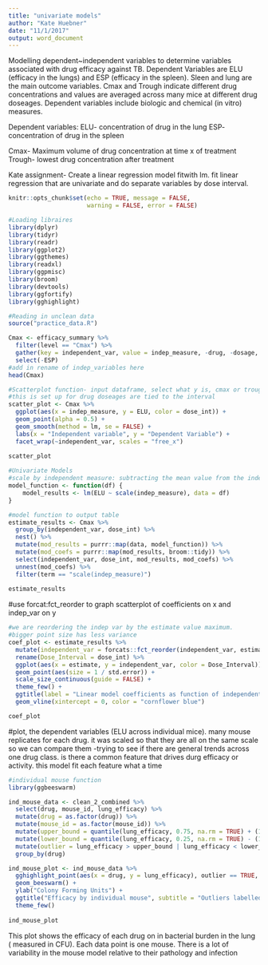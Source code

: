 ```yaml
---
title: "univariate models"
author: "Kate Huebner"
date: "11/1/2017"
output: word_document
---
```


Modelling dependent~independent variables to determine variables associated with drug efficacy against TB. Dependent Variables are ELU (efficacy in the lungs) and ESP (efficacy in the spleen). Sleen and lung are the main outcome variables. Cmax and Trough indicate different drug concentrations and values are averaged across many mice at different drug doseages. Dependent variables include biologic and chemical (in vitro) measures. 

Dependent variables:
ELU- concentration of drug in the lung
ESP- concentration of drug in the spleen

Cmax- Maximum volume of drug concentration at time x of treatment
Trough- lowest drug concentration after treatment


Kate assignment- Create a linear regression model fitwith lm. fit linear regression that are univariate and do separate variables by dose interval. 

```r
knitr::opts_chunk$set(echo = TRUE, message = FALSE,
                      warning = FALSE, error = FALSE)
```

```r
#Loading libraires
library(dplyr)
library(tidyr)
library(readr)
library(ggplot2)
library(ggthemes)
library(readxl)
library(ggpmisc)
library(broom)
library(devtools)
library(ggfortify)
library(gghighlight)

```

```r
#Reading in unclean data
source("practice_data.R")

```
```r
Cmax <- efficacy_summary %>% 
  filter(level == "Cmax") %>% 
  gather(key = independent_var, value = indep_measure, -drug, -dosage, -dose_int, -level, -ELU, -ESP, na.rm = TRUE) %>% 
  select(-ESP)
#add in rename of indep_variables here
head(Cmax)
```

```r
#Scatterplot function- input dataframe, select what y is, cmax or trough, and then it returns the scatterplot
#this is set up for drug doseages are tied to the interval
scatter_plot <- Cmax %>% 
  ggplot(aes(x = indep_measure, y = ELU, color = dose_int)) +
  geom_point(alpha = 0.5) +
  geom_smooth(method = lm, se = FALSE) +
  labs(x = "Independent variable", y = "Dependent Variable") +
  facet_wrap(~independent_var, scales = "free_x")
  
scatter_plot
```


```r
#Univariate Models
#scale by independent measure: subtracting the mean value from the independent variable and dividing by the overall standard. that way the final mean is 0 and the st dv is 1. gives all variables a similar mean. that way the slope is comparable across everything
model_function <- function(df) {
    model_results <- lm(ELU ~ scale(indep_measure), data = df)
}
```

```r
#model function to output table
estimate_results <- Cmax %>% 
  group_by(independent_var, dose_int) %>% 
  nest() %>% 
  mutate(mod_results = purrr::map(data, model_function)) %>% 
  mutate(mod_coefs = purrr::map(mod_results, broom::tidy)) %>% 
  select(independent_var, dose_int, mod_results, mod_coefs) %>% 
  unnest(mod_coefs) %>% 
  filter(term == "scale(indep_measure)")
  
estimate_results
```
#use forcat:fct_reorder to graph scatterplot of coefficients on x and indep_var on y

```r
#we are reordering the indep var by the estimate value maximum. 
#bigger point size has less variance
coef_plot <- estimate_results %>%
  mutate(independent_var = forcats::fct_reorder(independent_var, estimate, fun = max)) %>%
  rename(Dose_Interval = dose_int) %>% 
  ggplot(aes(x = estimate, y = independent_var, color = Dose_Interval)) +
  geom_point(aes(size = 1 / std.error)) +
  scale_size_continuous(guide = FALSE) +
  theme_few() + 
  ggtitle(label = "Linear model coefficients as function of independent variables, \n by drug dose and model uncertainty", subtitle = "smaller points have more uncertainty than larger points") +
  geom_vline(xintercept = 0, color = "cornflower blue") 

coef_plot

```

#plot, the dependent variables (ELU  across individual mice). many mouse replicates for each drug. it was scaled so that they are all on the same scale so we can compare them
-trying to see if there are general trends across one drug class. is there a common feature that drives durg efficacy or activity. 
this model fit each feature what a time


```r
#individual mouse function
library(ggbeeswarm)

ind_mouse_data <- clean_2_combined %>% 
  select(drug, mouse_id, lung_efficacy) %>% 
  mutate(drug = as.factor(drug)) %>% 
  mutate(mouse_id = as.factor(mouse_id)) %>% 
  mutate(upper_bound = quantile(lung_efficacy, 0.75, na.rm = TRUE) + (1.5 * IQR(lung_efficacy, na.rm = TRUE))) %>%  
  mutate(lower_bound = quantile(lung_efficacy, 0.25, na.rm = TRUE) - (1.5 * IQR(lung_efficacy, na.rm = TRUE))) %>% 
  mutate(outlier = lung_efficacy > upper_bound | lung_efficacy < lower_bound) %>% 
  group_by(drug) 

ind_mouse_plot <- ind_mouse_data %>%  
  gghighlight_point(aes(x = drug, y = lung_efficacy), outlier == TRUE, label_key = mouse_id, fill, unhighlighted_colour = alpha("blue"), colour = type) +
  geom_beeswarm() +
  ylab("Colony Forming Units") +
  ggtitle("Efficacy by individual mouse", subtitle = "Outliers labelled by mouse ID") +
  theme_few()
  
ind_mouse_plot 

```

This plot shows the efficacy of each drug on in bacterial burden in the lung ( measured in CFU). Each data point is one mouse. There is a lot of variability in the mouse model relative to their pathology and infection
